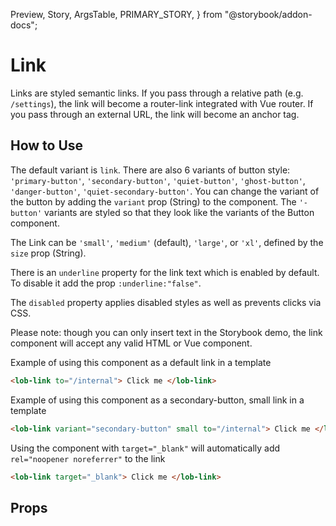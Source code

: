   Preview,
  Story,
  ArgsTable,
  PRIMARY_STORY,
} from "@storybook/addon-docs";

# Link

Links are styled semantic links. If you pass through a relative path (e.g. `/settings`), the link will become a router-link integrated with Vue router. If you pass through an external URL, the link will become an anchor tag.

<Preview>
  <Story id="components-link--default-link" />
</Preview>

## How to Use

The default variant is `link`. There are also 6 variants of button style: `'primary-button'`, `'secondary-button'`, `'quiet-button'`, `'ghost-button'`, `'danger-button'`, `'quiet-secondary-button'`.
You can change the variant of the button by adding the `variant` prop (String) to the component.
The `'-button'` variants are styled so that they look like the variants of the Button component.

The Link can be `'small'`, `'medium'` (default), `'large'`, or `'xl'`, defined by the `size` prop (String).

There is an `underline` property for the link text which is enabled by default. To disable it add the prop `:underline:"false"`.

The `disabled` property applies disabled styles as well as prevents clicks via CSS.

Please note: though you can only insert text in the Storybook demo, the link component will accept any valid HTML or Vue component.

Example of using this component as a default link in a template

```html
<lob-link to="/internal"> Click me </lob-link>
```

Example of using this component as a secondary-button, small link in a template

```html
<lob-link variant="secondary-button" small to="/internal"> Click me </lob-link>
```

Using the component with `target="_blank"` will automatically add `rel="noopener noreferrer"` to the link

```html
<lob-link target="_blank"> Click me </lob-link>
```

## Props

<ArgsTable story={PRIMARY_STORY} />
